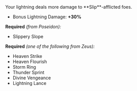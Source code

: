 
<Boon>
Your lightning deals more damage to **Slip**-afflicted foes.

- Bonus Lightning Damage: **+30%**

</Boon>

**Required** _(from Poseidon):_

- Slippery Slope

**Required** _(one of the following from Zeus):_

- Heaven Strike
- Heaven Flourish
- Storm Ring
- Thunder Sprint
- Divine Vengeance
- Lightning Lance

